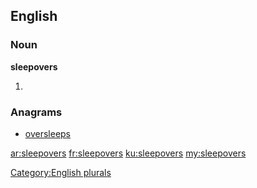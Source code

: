 ==English==

===Noun===
'''sleepovers'''

# {{plural of|[[sleepover]]}}

===Anagrams===
* [[oversleeps#English|oversleeps]]

[[Category:English plurals]]

[[ar:sleepovers]]
[[fr:sleepovers]]
[[ku:sleepovers]]
[[my:sleepovers]]